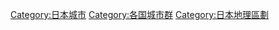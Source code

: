 [[Category:日本城市|Category:日本城市]]
[[Category:各国城市群|Category:各国城市群]]
[[Category:日本地理區劃|Category:日本地理區劃]]